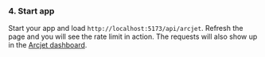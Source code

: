 ### 4. Start app

Start your app and load `http://localhost:5173/api/arcjet`. Refresh the page and
you will see the rate limit in action. The requests will also show up in the
[Arcjet dashboard](https://app.arcjet.com).
